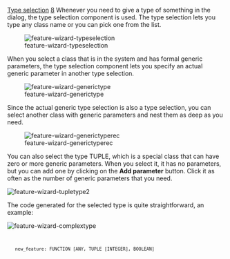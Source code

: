 [[Property:title|Type selection]]
[[Property:weight|8]]
Whenever you need to give a type of something in the dialog, the type selection component is used. The type selection lets you type any class name or you can pick one from the list.
<div>  [[Image:feature-wizard-typeselection]]  </div>
When you select a class that is in the system and has formal generic parameters, the type selection component lets you specify an actual generic parameter in another type selection.
<div>  [[Image:feature-wizard-generictype]]  </div>
{{note| '''Note''': the window might grow in size because of the added component. }}

Since the actual generic type selection is also a type selection, you can select another class with generic parameters and nest them as deep as you need.
<div>  [[Image:feature-wizard-generictyperec]]  </div>
You can also select the type <eiffel>TUPLE</eiffel>, which is a special class that can have zero or more generic parameters. When you select it, it has no parameters, but you can add one by clicking on the '''Add parameter''' button. Click it as often as the number of generic parameters that you need. 
<div>  [[Image:feature-wizard-tupletype2]]  <br/>
</div>
{{warning| '''Warning''': if you need a very complex type, it is better not to use the dialog, as the window might grow bigger than your screen. After you completed the feature, edit it manually in the class text. }}

The code generated for the selected type is quite straightforward, an example:
<div>  [[Image:feature-wizard-complextype]]  <br/>
</div>
<code>
	new_feature: FUNCTION [ANY, TUPLE [INTEGER], BOOLEAN]
</code>




